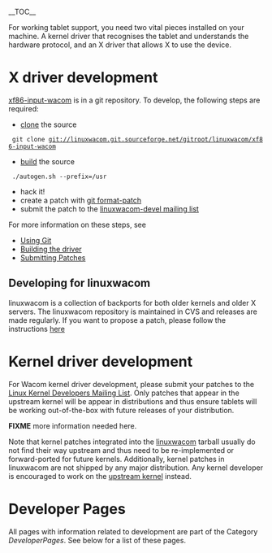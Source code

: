 __TOC__

For working tablet support, you need two vital pieces installed on your machine. A kernel driver that recognises the tablet and understands the hardware protocol, and an X driver that allows X to use the device.

= X driver development =
[[xf86-input-wacom]] is in a git repository. To develop, the following steps are required:
* [[Using Git|clone]] the source
  git clone git://linuxwacom.git.sourceforge.net/gitroot/linuxwacom/xf86-input-wacom
* [[Building the driver|build]] the source
  ./autogen.sh --prefix=/usr
* hack it!
* create a patch with [[Using Git|git format-patch]]
* submit the patch to the [https://lists.sourceforge.net/lists/listinfo/linuxwacom-devel linuxwacom-devel mailing list]

For more information on these steps, see 
* [[Using Git]]
* [[Building the driver]]
* [[Submitting Patches]]

== Developing for linuxwacom ==
linuxwacom is a collection of backports for both older kernels and older X servers. The linuxwacom repository is maintained in CVS and releases are made regularly. If you want to propose a patch, please follow the instructions [[LinuxwacomDevelopment | here]]

= Kernel driver development =

For Wacom kernel driver development, please submit your patches to the [http://lkml.org Linux Kernel Developers Mailing List]. Only patches that appear in the upstream kernel will be appear in distributions and thus ensure tablets will be working out-of-the-box with future releases of your distribution.

'''FIXME''' more information needed here.

Note that kernel patches integrated into the [[linuxwacom]] tarball usually do not find their way upstream and thus need to be re-implemented or forward-ported for future kernels. Additionally, kernel patches in linuxwacom are not shipped by any major distribution. Any kernel developer is encouraged to work on the [http://kernel.org upstream kernel] instead.

= Developer Pages =
All pages with information related to development are part of the Category ''DeveloperPages''. See below for a list of these pages.